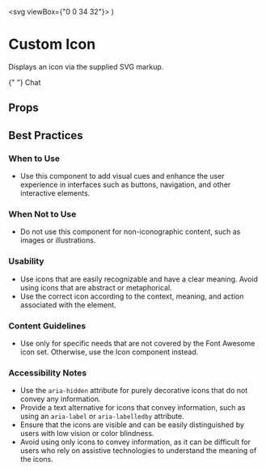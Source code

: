 
  <svg viewBox={"0 0 34 32"}>
    <path
      fill="#ecba16"
      d="M0 17.714c0 2.606 0.87 5.030 2.363 7.053-0.197 2.338-0.76 5.629-2.363 7.232 0 0 4.898-0.688 8.216-2.691 1.843 0.776 3.899 1.213 6.070 1.213 7.89 0 14.286-5.734 14.286-12.808s-6.397-12.808-14.286-12.808c-7.89 0-14.286 5.734-14.286 12.808z"
    ></path>
    <path
      fill="#dd691d"
      d="M33.142 12.808c0-7.074-6.397-12.808-14.286-12.808-5.698 0-10.614 2.99-12.907 7.317 2.347-1.515 5.224-2.41 8.336-2.41 7.89 0 14.286 5.734 14.286 12.808 0 2.706-0.938 5.214-2.536 7.282 3.2 1.546 7.107 2.098 7.107 2.098-1.603-1.603-2.166-4.896-2.363-7.232 1.491-2.022 2.363-4.446 2.363-7.053z"
    ></path>
  </svg>
)

<Meta title="Icons/Custom Icon" component={CustomIcon} />

# Custom Icon

Displays an icon via the supplied SVG markup.

<Canvas>
  <Story name="CustomIcon">
    <div style={{fontSize: "1.5em"}}>
      <CustomIcon icon={customSVG} />{" "}
      Chat
    </div>
  </Story>
</Canvas>

## Props

<ArgsTable of={CustomIcon} />

## Best Practices

### When to Use

- Use this component to add visual cues and enhance the user experience in interfaces such as buttons, navigation, and other interactive elements.

### When Not to Use

- Do not use this component for non-iconographic content, such as images or illustrations.

### Usability

- Use icons that are easily recognizable and have a clear meaning. Avoid using icons that are abstract or metaphorical.
- Use the correct icon according to the context, meaning, and action associated with the element.

### Content Guidelines

- Use only for specific needs that are not covered by the Font Awesome icon set. Otherwise, use the Icon component instead.

### Accessibility Notes

- Use the `aria-hidden` attribute for purely decorative icons that do not convey any information.
- Provide a text alternative for icons that convey information, such as using an `aria-label` or `aria-labelledby` attribute.
- Ensure that the icons are visible and can be easily distinguished by users with low vision or color blindness.
- Avoid using only icons to convey information, as it can be difficult for users who rely on assistive technologies to understand the meaning of the icons.
